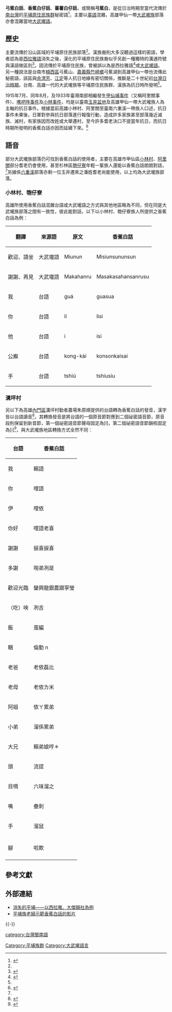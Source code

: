 {{Infobox Language
|name=弓蕉白话
|nativename= Keng-chio-pe̍h-ōe
|region=[[台灣|台灣]]南部山區
|date=
|speakers=
|familycolor=Creole
|fam1=[[混合語|混合語]]
|fam2=
|iso3=
}}
{{Min-nan
| title     = 弓蕉白話 
| choan-han = 弓蕉白話 
| choan-lo  = Keng-chio-pe̍h-ōe
}}
'''弓蕉白話'''、'''香蕉白仔話'''、'''蕃薯白仔話'''，或簡稱'''弓蕉白'''，是從日治時期至當代流傳於[[南台灣|南台灣]]的[[平埔族|平埔原住民族群]]秘密語<ref name="段洪坤">{{cite book |author=段洪坤|chapter=〈當代吉貝耍西拉雅人的祀壺信仰與族群認同〉|title=《再現西拉雅—2007台南地區平埔族群學術研討會》 |date=2007|publisher=台南縣政府|location=台灣|language=zh-tw|isbn=}}</ref>，主要以[[臺語|臺語]]混雜，高雄甲仙一帶[[大滿族|大武壠族]]部落亦會混雜當地[[大滿語|大武壠語]]。

==歷史==
主要流傳於沿山區域的平埔原住民族部落<ref name="段洪坤"/>。漢族裔則大多沒聽過這樣的密語，學者認為是[[西拉雅語|西拉雅語]]消失之後，漢化的平埔原住民族裔似乎另創一種獨特的溝通符號與漢語做區別<ref>{{cite book |author=謝國斌|title=《平埔認同的消失與再現》 |date=2009-02-28|publisher=翰蘆出版社|location=台灣|language=zh-tw|isbn=9789860176520}}</ref>。因流傳於平埔原住民族，曾被誤以為是西拉雅語<ref>{{cite journal|author=楊森富 |title=〈平埔族密語--「香蕉白話」之採集、研究及解讀:它曾一度被誤認為西拉雅系平埔族母語 〉|journal=《山海文化雙月刊》|issue=第十五期|date=1996-11|publisher=山海文化雜誌社|location=台灣|language=zh-tw|isbn=}}</ref>或[[大滿語|大武壠語]]。另一種說法是台南市[[楠西區|楠西區]]弓蕉山、[[嘉義縣|嘉義縣]][[竹崎鄉|竹崎鄉]]弓蕉湖到高雄甲仙一帶也流傳此秘密語，該區與[[余清芳|余清芳]]、[[江定|江定]]等人抗日地緣有密切關係，推斷是二十世紀初[[台灣日治時期|台灣日治時期]]，台南、高雄一代的大武壠族等平埔原住民族群、漢族為抗日時所發明<ref name="段洪坤"/>。

1915年7月、同年8月，及1933年臺灣南部相繼發生[[甲仙埔事件|甲仙埔事件]]（又稱阿里關事件）、[[噍吧哖事件|噍吧哖事件]]及[[小林事件|小林事件]]，均是以臺南[[玉井盆地|玉井盆地]]及高雄甲仙一帶大武壠族人為主軸的抗日事件。根據當前高雄小林村、阿里關至臺南六重溪一帶族人口述，抗日事件未果後，日軍對參與抗日部落進行報復行動，造成許多家族甚至部落幾近滅族、滅村，有家族因而改姓或大舉遷村，至今許多耆老決口不提當年抗日，而抗日時期所發明的香蕉白話亦因而延續下來。<ref name=":0">{{Cite book|title=種回小林村的記憶 : 大武壠民族植物暨部落傳承400年人文誌|last=徐銘駿|first=|publisher=高雄市杉林區日光小林社區發展協會|year=2017年11月|isbn=978-986-95852-0-0|location=高雄市|pages=}}</ref>

==語音==
部分大武壠族部落仍可找到香蕉白話的使用者，主要在高雄市甲仙區[[小林村|小林村]]、[[阿里關|阿里關]]部分耆老仍會使用，甚至杉林區[[匏仔寮|匏仔寮]]年輕一輩族人還能以香蕉白話朗朗對話，<ref name=":0" />另據係[[六重溪|六重溪]]部落亦剩一位玉井遷來之潘姓耆老尚能使用，以上均為大武壠族部落。

===小林村、匏仔寮===
高雄所使用香蕉白話混雜台語或大武壠語之方式與其他地區略為不同，但在同是大武壠族部落之間有一致性，彼此能對話，以下以小林村、匏仔寮族人所提供之香蕉白話為例：
{| class="wikitable"
!翻譯
!來源語
!原文
!香蕉白話
|-
|歡迎、請坐
|大武壠語
|Miunun
|Misiunsununsun
|-
|謝謝、再見
|大武壠語
|Makahanru
|Masakasahansanrusu
|-
|我
|台語
|guá
|guasua
|-
|你
|台語
|lí
|lisi
|-
|他
|台語
|i
|isi
|-
|公廨
|台語
|kong-kài
|konsonkaisai
|-
|手
|台語
|tshiú
|tshiusiu
|}

===溝坪村===
另以下為高雄[[內門區|內門區]]溝坪村勤者農場朱原順提供的台語轉為香蕉白話的發音，漢字皆以台語讀音<ref>{{cite book |author=王志仁|title=《消失的平埔 —以西拉雅、大傑顛社為例》 |date=2009|publisher=高雄師範大學|location=台灣|language=zh-tw|isbn=}}</ref>，其轉換發音是將台語的一個原音節對應到二個祕密語音節，原音段則保留到新音節，第一個祕密語音節聲母固定為[l]，第二個祕密語音節韻核固定為[i]<ref>{{cite book|title=《台灣閩南語祕密語：優選理論下的分析》|date=2009-08-29|publisher=高雄師範大學|isbn=|location=台灣|language=zh-tw|author=張懿瑩}}</ref>，與大武壠族地區轉換方式全然不同：

{|class=wikitable
!台語
!香蕉白話
|-
|我
|賴語
|-
|你
|哩語
|-
|伊
|哩依
|-
|你好
|哩語老喜
|-
|謝謝
|捩喜捩喜
|-
|多謝
|嘮弟冽是
|-
|歡迎光臨
|鑾興龍銀農跟寧瑩
|-
|（吃）唊
|冽舌
|-
|飯
|蛋編
|-
|睏
|倫勤 n
|-
|老爸
|老依磊比
|-
|老母
|老依ㄌ米
|-
|阿姐
|依ㄚ累弟
|-
|小弟
|溜係累弟
|-
|大兄
|賴弟娘哼＊
|-
|頭
|流提
|-
|目啁
|六味溜之
|-
|嘴
|疊刺
|-
|手
|溜鼠
|-
|-
|腳
|啦欺
|-
|}

==參考文獻==
{{reflist|2}}

==外部連結==
*[http://www.ntcu.edu.tw/ogawa/history/3rd/3-8.pdf 消失的平埔——以西拉雅、大傑顛社為例]
*[https://www.facebook.com/XinTravelTW/videos/748238678547813/ 平埔族老婦示範香蕉白話的影片]
{{-}}
{{台灣語言}}

[[category:台灣閩南語|category:台灣閩南語]]
[[Category:平埔族群|Category:平埔族群]]
[[Category:大武壠語言|Category:大武壠語言]]